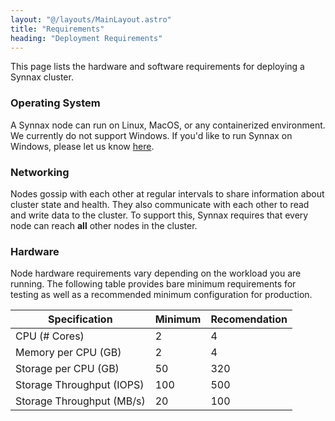 ```yaml
---
layout: "@/layouts/MainLayout.astro"
title: "Requirements"
heading: "Deployment Requirements"
---
```


This page lists the hardware and software requirements for deploying a Synnax cluster.

### Operating System

A Synnax node can run on Linux, MacOS, or any containerized environment. We currently
do not support Windows. If you'd like to run Synnax on Windows, please let us know
[here](https://github.com/synnaxlabs/synnax/issues/233).

### Networking

Nodes gossip with each other at regular intervals to share information about cluster
state and health. They also communicate with each other to read and write data to the
cluster. To support this, Synnax requires that every node can reach **all** other nodes in the
cluster.

### Hardware

Node hardware requirements vary depending on the workload you are running. The following
table provides bare minimum requirements for testing as well as a recommended minimum
configuration for production.

<table>
    <thead>
        <th>Specification</th>
        <th>Minimum</th>
        <th>Recomendation</th>
    </thead>
    <tbody>
        <tr>
            <td>CPU (# Cores)</td>
            <td>2</td>
            <td>4</td>
        </tr>
        <tr>
            <td>Memory per CPU (GB)</td>
            <td>2</td>
            <td>4</td>
        </tr>
        <tr>
            <td>Storage per CPU (GB)</td>
            <td>50</td>
            <td>320</td>
        </tr>
        <tr>
            <td>Storage Throughput (IOPS) </td>
            <td>100</td>
            <td>500</td>
        </tr>
        <tr>
            <td>Storage Throughput (MB/s)</td>
            <td>20</td>
            <td>100</td>
        </tr>
    </tbody>
</table>
